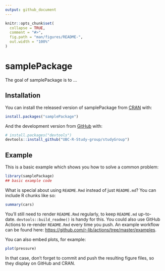 ```yaml
---
output: github_document
---
```


<!-- README.md is generated from README.Rmd. Please edit that file -->

```r
knitr::opts_chunk$set(
  collapse = TRUE,
  comment = "#>",
  fig.path = "man/figures/README-",
  out.width = "100%"
)
```

# samplePackage

<!-- badges: start -->
<!-- badges: end -->

The goal of samplePackage is to ...

## Installation

You can install the released version of samplePackage from [CRAN](https://CRAN.R-project.org) with:

``` r
install.packages("samplePackage")
```

And the development version from [GitHub](https://github.com/) with:

``` r
# install.packages("devtools")
devtools::install_github("UBC-R-Study-group/studyGroup")
```
## Example

This is a basic example which shows you how to solve a common problem:

```r
library(samplePackage)
## basic example code
```

What is special about using `README.Rmd` instead of just `README.md`? You can include R chunks like so:

```r
summary(cars)
```

You'll still need to render `README.Rmd` regularly, to keep `README.md` up-to-date. `devtools::build_readme()` is handy for this. You could also use GitHub Actions to re-render `README.Rmd` every time you push. An example workflow can be found here: <https://github.com/r-lib/actions/tree/master/examples>.

You can also embed plots, for example:

```r
plot(pressure)
```

In that case, don't forget to commit and push the resulting figure files, so they display on GitHub and CRAN.
